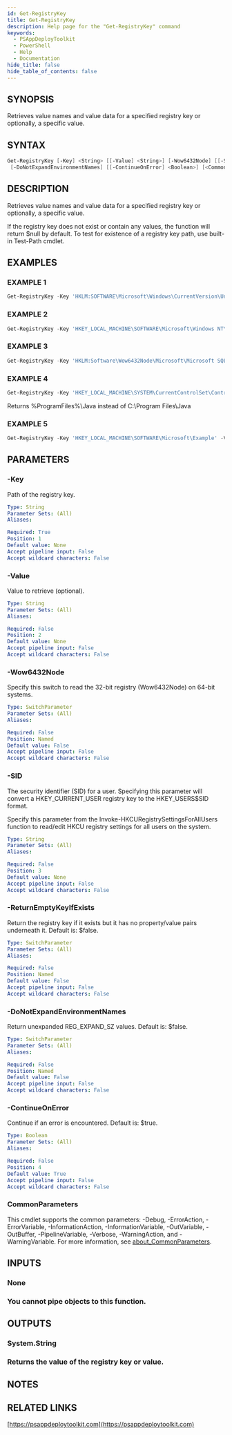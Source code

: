 ```yaml
---
id: Get-RegistryKey
title: Get-RegistryKey
description: Help page for the "Get-RegistryKey" command
keywords:
  - PSAppDeployToolkit
  - PowerShell
  - Help
  - Documentation
hide_title: false
hide_table_of_contents: false
---
```


## SYNOPSIS

Retrieves value names and value data for a specified registry key or optionally, a specific value.

## SYNTAX

```powershell
Get-RegistryKey [-Key] <String> [[-Value] <String>] [-Wow6432Node] [[-SID] <String>] [-ReturnEmptyKeyIfExists]
 [-DoNotExpandEnvironmentNames] [[-ContinueOnError] <Boolean>] [<CommonParameters>]
```

## DESCRIPTION

Retrieves value names and value data for a specified registry key or optionally, a specific value.

If the registry key does not exist or contain any values, the function will return $null by default.
To test for existence of a registry key path, use built-in Test-Path cmdlet.

## EXAMPLES

### EXAMPLE 1

```powershell
Get-RegistryKey -Key 'HKLM:SOFTWARE\Microsoft\Windows\CurrentVersion\Uninstall\{1AD147D0-BE0E-3D6C-AC11-64F6DC4163F1}'
```

### EXAMPLE 2

```powershell
Get-RegistryKey -Key 'HKEY_LOCAL_MACHINE\SOFTWARE\Microsoft\Windows NT\CurrentVersion\Image File Execution Options\iexplore.exe'
```

### EXAMPLE 3

```powershell
Get-RegistryKey -Key 'HKLM:Software\Wow6432Node\Microsoft\Microsoft SQL Server Compact Edition\v3.5' -Value 'Version'
```

### EXAMPLE 4

```powershell
Get-RegistryKey -Key 'HKEY_LOCAL_MACHINE\SYSTEM\CurrentControlSet\Control\Session Manager\Environment' -Value 'Path' -DoNotExpandEnvironmentNames
```

Returns %ProgramFiles%\Java instead of C:\Program Files\Java

### EXAMPLE 5

```powershell
Get-RegistryKey -Key 'HKEY_LOCAL_MACHINE\SOFTWARE\Microsoft\Example' -Value '(Default)'
```

## PARAMETERS

### -Key

Path of the registry key.

```yaml
Type: String
Parameter Sets: (All)
Aliases:

Required: True
Position: 1
Default value: None
Accept pipeline input: False
Accept wildcard characters: False
```

### -Value

Value to retrieve (optional).

```yaml
Type: String
Parameter Sets: (All)
Aliases:

Required: False
Position: 2
Default value: None
Accept pipeline input: False
Accept wildcard characters: False
```

### -Wow6432Node

Specify this switch to read the 32-bit registry (Wow6432Node) on 64-bit systems.

```yaml
Type: SwitchParameter
Parameter Sets: (All)
Aliases:

Required: False
Position: Named
Default value: False
Accept pipeline input: False
Accept wildcard characters: False
```

### -SID

The security identifier (SID) for a user.
Specifying this parameter will convert a HKEY_CURRENT_USER registry key to the HKEY_USERS\$SID format.

Specify this parameter from the Invoke-HKCURegistrySettingsForAllUsers function to read/edit HKCU registry settings for all users on the system.

```yaml
Type: String
Parameter Sets: (All)
Aliases:

Required: False
Position: 3
Default value: None
Accept pipeline input: False
Accept wildcard characters: False
```

### -ReturnEmptyKeyIfExists

Return the registry key if it exists but it has no property/value pairs underneath it.
Default is: $false.

```yaml
Type: SwitchParameter
Parameter Sets: (All)
Aliases:

Required: False
Position: Named
Default value: False
Accept pipeline input: False
Accept wildcard characters: False
```

### -DoNotExpandEnvironmentNames

Return unexpanded REG_EXPAND_SZ values.
Default is: $false.

```yaml
Type: SwitchParameter
Parameter Sets: (All)
Aliases:

Required: False
Position: Named
Default value: False
Accept pipeline input: False
Accept wildcard characters: False
```

### -ContinueOnError

Continue if an error is encountered.
Default is: $true.

```yaml
Type: Boolean
Parameter Sets: (All)
Aliases:

Required: False
Position: 4
Default value: True
Accept pipeline input: False
Accept wildcard characters: False
```

### CommonParameters

This cmdlet supports the common parameters: -Debug, -ErrorAction, -ErrorVariable, -InformationAction, -InformationVariable, -OutVariable, -OutBuffer, -PipelineVariable, -Verbose, -WarningAction, and -WarningVariable. For more information, see [about_CommonParameters](http://go.microsoft.com/fwlink/?LinkID=113216).

## INPUTS

### None

### You cannot pipe objects to this function.

## OUTPUTS

### System.String

### Returns the value of the registry key or value.

## NOTES

## RELATED LINKS

[https://psappdeploytoolkit.com](https://psappdeploytoolkit.com)
